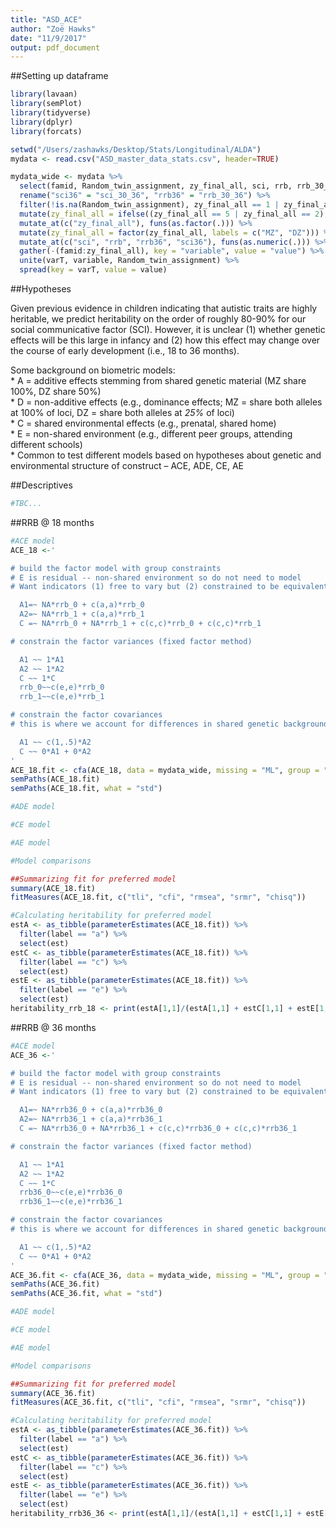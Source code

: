 ```yaml
---
title: "ASD_ACE"
author: "Zoë Hawks"
date: "11/9/2017"
output: pdf_document
---
```


##Setting up dataframe
```r
library(lavaan)
library(semPlot)
library(tidyverse)
library(dplyr)
library(forcats)

setwd("/Users/zashawks/Desktop/Stats/Longitudinal/ALDA")
mydata <- read.csv("ASD_master_data_stats.csv", header=TRUE)  

mydata_wide <- mydata %>% 
  select(famid, Random_twin_assignment, zy_final_all, sci, rrb, rrb_30_36, sci_30_36) %>%
  rename("sci36" = "sci_30_36", "rrb36" = "rrb_30_36") %>%
  filter(!is.na(Random_twin_assignment), zy_final_all == 1 | zy_final_all == 2 | zy_final_all == 5) %>%
  mutate(zy_final_all = ifelse((zy_final_all == 5 | zy_final_all == 2), 2, 1)) %>%
  mutate_at(c("zy_final_all"), funs(as.factor(.))) %>%
  mutate(zy_final_all = factor(zy_final_all, labels = c("MZ", "DZ"))) %>%
  mutate_at(c("sci", "rrb", "rrb36", "sci36"), funs(as.numeric(.))) %>%
  gather(-(famid:zy_final_all), key = "variable", value = "value") %>%
  unite(varT, variable, Random_twin_assignment) %>%
  spread(key = varT, value = value)
```

##Hypotheses  

Given previous evidence in children indicating that autistic traits are highly heritable, we predict heritability on the order of roughly 80-90% for our social communicative factor (SCI). However, it is unclear (1) whether genetic effects will be this large in infancy and (2) how this effect may change over the course of early development (i.e., 18 to 36 months).  
  
Some background on biometric models:  
* A = additive effects stemming from shared genetic material (MZ share 100%, DZ share 50%)  
* D = non-additive effects (e.g., dominance effects; MZ = share both alleles at 100% of loci, DZ = share both alleles at *25%* of loci)  
* C = shared environmental effects (e.g., prenatal, shared home)  
* E = non-shared environment (e.g., different peer groups, attending different schools)  
* Common to test different models based on hypotheses about genetic and environmental structure of construct -- ACE, ADE, CE, AE  

##Descriptives
```r
#TBC...
```

##RRB @ 18 months  
```r
#ACE model
ACE_18 <-'

# build the factor model with group constraints
# E is residual -- non-shared environment so do not need to model
# Want indicators (1) free to vary but (2) constrained to be equivalent

  A1=~ NA*rrb_0 + c(a,a)*rrb_0
  A2=~ NA*rrb_1 + c(a,a)*rrb_1 
  C =~ NA*rrb_0 + NA*rrb_1 + c(c,c)*rrb_0 + c(c,c)*rrb_1

# constrain the factor variances (fixed factor method)

  A1 ~~ 1*A1
  A2 ~~ 1*A2
  C ~~ 1*C
  rrb_0~~c(e,e)*rrb_0
  rrb_1~~c(e,e)*rrb_1

# constrain the factor covariances 
# this is where we account for differences in shared genetic background between MZ & DZ twins

  A1 ~~ c(1,.5)*A2
  C ~~ 0*A1 + 0*A2
'
ACE_18.fit <- cfa(ACE_18, data = mydata_wide, missing = "ML", group = "zy_final_all")
semPaths(ACE_18.fit)
semPaths(ACE_18.fit, what = "std")

#ADE model

#CE model

#AE model

#Model comparisons

##Summarizing fit for preferred model
summary(ACE_18.fit)
fitMeasures(ACE_18.fit, c("tli", "cfi", "rmsea", "srmr", "chisq"))

#Calculating heritability for preferred model
estA <- as_tibble(parameterEstimates(ACE_18.fit)) %>% 
  filter(label == "a") %>% 
  select(est)
estC <- as_tibble(parameterEstimates(ACE_18.fit)) %>% 
  filter(label == "c") %>% 
  select(est)
estE <- as_tibble(parameterEstimates(ACE_18.fit)) %>% 
  filter(label == "e") %>% 
  select(est)
heritability_rrb_18 <- print(estA[1,1]/(estA[1,1] + estC[1,1] + estE[1,1]))
```

##RRB @ 36 months  
```r
#ACE model
ACE_36 <-'

# build the factor model with group constraints
# E is residual -- non-shared environment so do not need to model
# Want indicators (1) free to vary but (2) constrained to be equivalent

  A1=~ NA*rrb36_0 + c(a,a)*rrb36_0
  A2=~ NA*rrb36_1 + c(a,a)*rrb36_1 
  C =~ NA*rrb36_0 + NA*rrb36_1 + c(c,c)*rrb36_0 + c(c,c)*rrb36_1

# constrain the factor variances (fixed factor method)

  A1 ~~ 1*A1
  A2 ~~ 1*A2
  C ~~ 1*C
  rrb36_0~~c(e,e)*rrb36_0
  rrb36_1~~c(e,e)*rrb36_1

# constrain the factor covariances 
# this is where we account for differences in shared genetic background between MZ & DZ twins

  A1 ~~ c(1,.5)*A2
  C ~~ 0*A1 + 0*A2
'
ACE_36.fit <- cfa(ACE_36, data = mydata_wide, missing = "ML", group = "zy_final_all")
semPaths(ACE_36.fit)
semPaths(ACE_36.fit, what = "std")

#ADE model

#CE model

#AE model

#Model comparisons

##Summarizing fit for preferred model
summary(ACE_36.fit)
fitMeasures(ACE_36.fit, c("tli", "cfi", "rmsea", "srmr", "chisq"))

#Calculating heritability for preferred model
estA <- as_tibble(parameterEstimates(ACE_36.fit)) %>% 
  filter(label == "a") %>% 
  select(est)
estC <- as_tibble(parameterEstimates(ACE_36.fit)) %>% 
  filter(label == "c") %>% 
  select(est)
estE <- as_tibble(parameterEstimates(ACE_36.fit)) %>% 
  filter(label == "e") %>% 
  select(est)
heritability_rrb36_36 <- print(estA[1,1]/(estA[1,1] + estC[1,1] + estE[1,1]))
```





